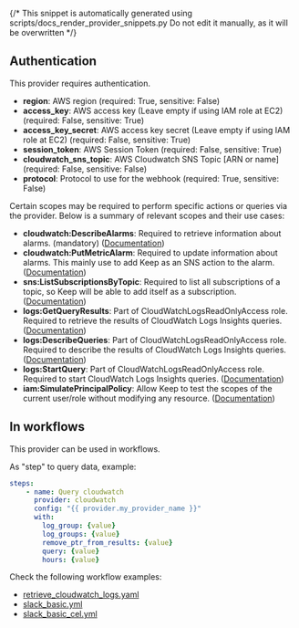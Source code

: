 {/* This snippet is automatically generated using scripts/docs_render_provider_snippets.py
Do not edit it manually, as it will be overwritten */}

## Authentication
This provider requires authentication.
- **region**: AWS region (required: True, sensitive: False)
- **access_key**: AWS access key (Leave empty if using IAM role at EC2) (required: False, sensitive: True)
- **access_key_secret**: AWS access key secret (Leave empty if using IAM role at EC2) (required: False, sensitive: True)
- **session_token**: AWS Session Token (required: False, sensitive: True)
- **cloudwatch_sns_topic**: AWS Cloudwatch SNS Topic [ARN or name] (required: False, sensitive: False)
- **protocol**: Protocol to use for the webhook (required: True, sensitive: False)

Certain scopes may be required to perform specific actions or queries via the provider. Below is a summary of relevant scopes and their use cases:
- **cloudwatch:DescribeAlarms**: Required to retrieve information about alarms. (mandatory) ([Documentation](https://docs.aws.amazon.com/AmazonCloudWatch/latest/APIReference/API_DescribeAlarms.html))
- **cloudwatch:PutMetricAlarm**: Required to update information about alarms. This mainly use to add Keep as an SNS action to the alarm.  ([Documentation](https://docs.aws.amazon.com/AmazonCloudWatch/latest/APIReference/API_PutMetricAlarm.html))
- **sns:ListSubscriptionsByTopic**: Required to list all subscriptions of a topic, so Keep will be able to add itself as a subscription.  ([Documentation](https://docs.aws.amazon.com/sns/latest/dg/sns-access-policy-language-api-permissions-reference.html))
- **logs:GetQueryResults**: Part of CloudWatchLogsReadOnlyAccess role. Required to retrieve the results of CloudWatch Logs Insights queries.  ([Documentation](https://docs.aws.amazon.com/AmazonCloudWatchLogs/latest/APIReference/API_GetQueryResults.html))
- **logs:DescribeQueries**: Part of CloudWatchLogsReadOnlyAccess role. Required to describe the results of CloudWatch Logs Insights queries.  ([Documentation](https://docs.aws.amazon.com/AmazonCloudWatchLogs/latest/APIReference/API_DescribeQueries.html))
- **logs:StartQuery**: Part of CloudWatchLogsReadOnlyAccess role. Required to start CloudWatch Logs Insights queries.  ([Documentation](https://docs.aws.amazon.com/AmazonCloudWatchLogs/latest/APIReference/API_StartQuery.html))
- **iam:SimulatePrincipalPolicy**: Allow Keep to test the scopes of the current user/role without modifying any resource.  ([Documentation](https://docs.aws.amazon.com/IAM/latest/APIReference/API_SimulatePrincipalPolicy.html))



## In workflows

This provider can be used in workflows.


As "step" to query data, example:
```yaml
steps:
    - name: Query cloudwatch
      provider: cloudwatch
      config: "{{ provider.my_provider_name }}"
      with:
        log_group: {value}
        log_groups: {value}
        remove_ptr_from_results: {value}
        query: {value}
        hours: {value}
```





Check the following workflow examples:
- [retrieve_cloudwatch_logs.yaml](https://github.com/keephq/keep/blob/main/examples/workflows/retrieve_cloudwatch_logs.yaml)
- [slack_basic.yml](https://github.com/keephq/keep/blob/main/examples/workflows/slack_basic.yml)
- [slack_basic_cel.yml](https://github.com/keephq/keep/blob/main/examples/workflows/slack_basic_cel.yml)
